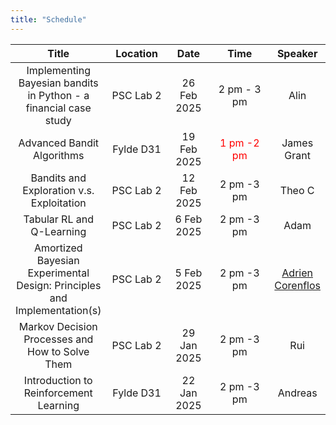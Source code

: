 ```yaml
---
title: "Schedule"
---
```

<!--| History of RL      | PSC Lab 2  | 12 March 2025 |   2-3 pm   |  David Leslie    |
| Policy-Based RL      | PSC Lab 2  | 5 March 2025 |   2-3 pm   |  Jack    |
| ?      | PSC Lab 2  | 26 Feb 2025 |   2-3 pm   |  ?    |
-->

| Title | Location | Date | Time | Speaker |
|:--------:|:-----:|:---:|:------:|:-:|
| Implementing Bayesian bandits in Python - a financial case study      | PSC Lab 2  | 26 Feb 2025 |    2 pm - 3 pm   |  Alin    |
| Advanced Bandit Algorithms      | Fylde D31  | 19 Feb 2025 |    <span style="color:Red">1 pm -2 pm</span>   |  James Grant    |
| Bandits and Exploration v.s. Exploitation      | PSC Lab 2  | 12 Feb 2025 |   2 pm -3 pm   |  Theo C    |
| Tabular RL and Q-Learning      | PSC Lab 2  | 6 Feb 2025 |   2 pm -3 pm  |  Adam    |
| Amortized Bayesian Experimental Design: Principles and Implementation(s)      | PSC Lab 2  | 5 Feb 2025 |   2 pm -3 pm   |  [Adrien Corenflos](https://adriencorenflos.github.io/)     |
| Markov Decision Processes and How to Solve Them      | PSC Lab 2  | 29 Jan 2025 |   2 pm -3 pm |  Rui     |
| Introduction to Reinforcement Learning      | Fylde D31  | 22 Jan 2025 |  2 pm -3 pm   |   Andreas    |

